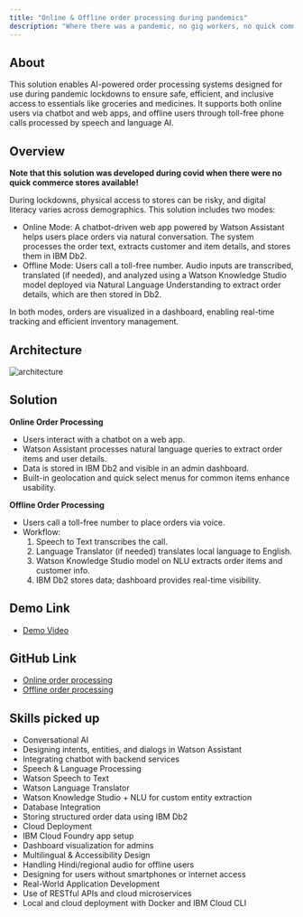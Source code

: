 ```yaml
---
title: "Online & Offline order processing during pandemics"
description: "Where there was a pandemic, no gig workers, no quick commerce, we came up with this call for code submission!"
---
```


## About

This solution enables AI-powered order processing systems designed for use during pandemic lockdowns to ensure safe, efficient, and inclusive access to essentials like groceries and medicines. It supports both online users via chatbot and web apps, and offline users through toll-free phone calls processed by speech and language AI.

## Overview
<Tip>**Note that this solution was developed during covid when there were no quick commerce stores available!**</Tip>

During lockdowns, physical access to stores can be risky, and digital literacy varies across demographics. This solution includes two modes:
-	Online Mode: A chatbot-driven web app powered by Watson Assistant helps users place orders via natural conversation. The system processes the order text, extracts customer and item details, and stores them in IBM Db2.
-	Offline Mode: Users call a toll-free number. Audio inputs are transcribed, translated (if needed), and analyzed using a Watson Knowledge Studio model deployed via Natural Language Understanding to extract order details, which are then stored in Db2.

In both modes, orders are visualized in a dashboard, enabling real-time tracking and efficient inventory management.

## Architecture

![architecture](/images/order-processing.jpg)

## Solution

**Online Order Processing**
- Users interact with a chatbot on a web app.
- Watson Assistant processes natural language queries to extract order items and user details.
- Data is stored in IBM Db2 and visible in an admin dashboard.
- Built-in geolocation and quick select menus for common items enhance usability.

**Offline Order Processing**
- Users call a toll-free number to place orders via voice.
- Workflow:
	1.	Speech to Text transcribes the call.
	2.	Language Translator (if needed) translates local language to English.
	3.	Watson Knowledge Studio model on NLU extracts order items and customer info.
	4.	IBM Db2 stores data; dashboard provides real-time visibility.

## Demo Link

- [Demo Video](https://www.youtube.com/watch?v=QXxt4iH8tNY)

## GitHub Link

- [Online order processing](https://github.com/IBM/online_order_processing_during_pandemics)
- [Offline order processing](https://github.com/IBM/offline_order_processing_during_pandemics)

## Skills picked up
- Conversational AI
- Designing intents, entities, and dialogs in Watson Assistant
- Integrating chatbot with backend services
- Speech & Language Processing
- Watson Speech to Text
- Watson Language Translator
- Watson Knowledge Studio + NLU for custom entity extraction
- Database Integration
- Storing structured order data using IBM Db2
- Cloud Deployment
- IBM Cloud Foundry app setup
- Dashboard visualization for admins
- Multilingual & Accessibility Design
- Handling Hindi/regional audio for offline users
- Designing for users without smartphones or internet access
- Real-World Application Development
- Use of RESTful APIs and cloud microservices
- Local and cloud deployment with Docker and IBM Cloud CLI